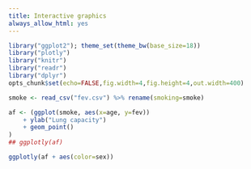 ```yaml
---
title: Interactive graphics
always_allow_html: yes
---
```


```r
library("ggplot2"); theme_set(theme_bw(base_size=18))
library("plotly")
library("knitr")
library("readr")
library("dplyr")
opts_chunk$set(echo=FALSE,fig.width=4,fig.height=4,out.width=400)
```

```r
smoke <- read_csv("fev.csv") %>% rename(smoking=smoke)
```

```r
af <- (ggplot(smoke, aes(x=age, y=fev))
	+ ylab("Lung capacity")
	+ geom_point() 
)
## ggplotly(af)
```

<!-- FIXME: there is something about the pipeline here that
	seems to hang when running via 'make'; OK with a manual
    rmarkdown::render("interactive_smoke.rmd") 
	
	commented out above and below this point, for now
	-->
	
	
```r
ggplotly(af + aes(color=sex))
```

